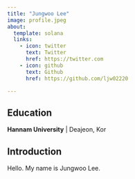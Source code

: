 ```yaml
---
title: "Jungwoo Lee"
image: profile.jpeg
about:
  template: solana
  links:
    - icon: twitter
      text: Twitter
      href: https://twitter.com
    - icon: github
      text: Github
      href: https://github.com/ljw02220

---
```


## Education
**Hannam University** | Deajeon, Kor

## Introduction
Hello. My name is Jungwoo Lee.